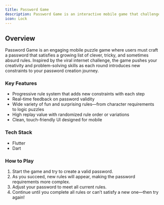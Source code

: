 ```yaml
---
title: Password Game
description: Password Game is an interactive mobile game that challenges users to create passwords following a series of increasingly complex and humorous rules.
icon: Lock
---
```



## Overview
Password Game is an engaging mobile puzzle game where users must craft a password that satisfies a growing list of clever, tricky, and sometimes absurd rules. Inspired by the viral internet challenge, the game pushes your creativity and problem-solving skills as each round introduces new constraints to your password creation journey.

### Key Features
- Progressive rule system that adds new constraints with each step
- Real-time feedback on password validity
- Wide variety of fun and surprising rules—from character requirements to logic puzzles
- High replay value with randomized rule order or variations
- Clean, touch-friendly UI designed for mobile

### Tech Stack
- Flutter
- Dart

### How to Play
1. Start the game and try to create a valid password.
2. As you succeed, new rules will appear, making the password requirements more complex.
3. Adjust your password to meet all current rules.
4. Continue until you complete all rules or can’t satisfy a new one—then try again!


<GithubInfo
    owner="chinteyley"
    repo="password_game"
/>